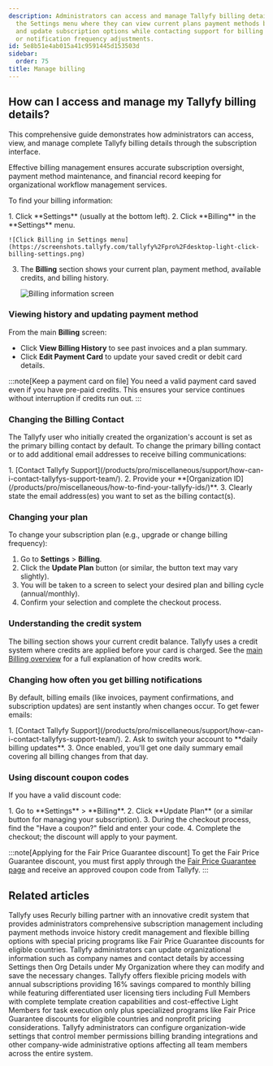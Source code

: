 ```yaml
---
description: Administrators can access and manage Tallyfy billing details through
  the Settings menu where they can view current plans payment methods billing history
  and update subscription options while contacting support for billing contact changes
  or notification frequency adjustments.
id: 5e8b51e4ab015a41c9591445d153503d
sidebar:
  order: 75
title: Manage billing
---
```



## How can I access and manage my Tallyfy billing details?

This comprehensive guide demonstrates how administrators can access, view, and manage complete Tallyfy billing details through the subscription interface.

Effective billing management ensures accurate subscription oversight, payment method maintenance, and financial record keeping for organizational workflow management services.

To find your billing information:

<Steps>
1. Click **Settings** (usually at the bottom left).
2. Click **Billing** in the **Settings** menu.

    ![Click Billing in Settings menu](https://screenshots.tallyfy.com/tallyfy%2Fpro%2Fdesktop-light-click-billing-settings.png)

3. The **Billing** section shows your current plan, payment method, available credits, and billing history.

    ![Billing information screen](https://screenshots.tallyfy.com/tallyfy%2Fpro%2Fdesktop-light-show-billing-info.png)

</Steps>

### Viewing history and updating payment method

From the main **Billing** screen:

*   Click **View Billing History** to see past invoices and a plan summary.
*   Click **Edit Payment Card** to update your saved credit or debit card details.

:::note[Keep a payment card on file]
You need a valid payment card saved even if you have pre-paid credits. This ensures your service continues without interruption if credits run out.
:::

### Changing the Billing Contact

The Tallyfy user who initially created the organization's account is set as the primary billing contact by default. To change the primary billing contact or to add additional email addresses to receive billing communications:

<Steps>
1.  [Contact Tallyfy Support](/products/pro/miscellaneous/support/how-can-i-contact-tallyfys-support-team/).
2.  Provide your **[Organization ID](/products/pro/miscellaneous/how-to-find-your-tallyfy-ids/)**.
3.  Clearly state the email address(es) you want to set as the billing contact(s).
</Steps>

### Changing your plan

To change your subscription plan (e.g., upgrade or change billing frequency):
<Steps>
1.  Go to **Settings** > **Billing**.
2.  Click the **Update Plan** button (or similar, the button text may vary slightly).
3.  You will be taken to a screen to select your desired plan and billing cycle (annual/monthly).
4.  Confirm your selection and complete the checkout process.
</Steps>

### Understanding the credit system

The billing section shows your current credit balance. Tallyfy uses a credit system where credits are applied before your card is charged. See the [main Billing overview](/products/pro/settings/billing/) for a full explanation of how credits work.

### Changing how often you get billing notifications

By default, billing emails (like invoices, payment confirmations, and subscription updates) are sent instantly when changes occur. To get fewer emails:

<Steps>
1. [Contact Tallyfy Support](/products/pro/miscellaneous/support/how-can-i-contact-tallyfys-support-team/).
2. Ask to switch your account to **daily billing updates**.
3. Once enabled, you'll get one daily summary email covering all billing changes from that day.
</Steps>

### Using discount coupon codes

If you have a valid discount code:

<Steps>
1. Go to **Settings** > **Billing**.
2. Click **Update Plan** (or a similar button for managing your subscription).
3. During the checkout process, find the "Have a coupon?" field and enter your code.
4. Complete the checkout; the discount will apply to your payment.
</Steps>

:::note[Applying for the Fair Price Guarantee discount]
To get the Fair Price Guarantee discount, you must first apply through the [Fair Price Guarantee page](https://tallyfy.com/pricing/fair-price-guarantee/) and receive an approved coupon code from Tallyfy.
:::


## Related articles
<CardGrid>
<LinkTitleCard header="<b>Settings > Billing</b>" href="/products/pro/settings/billing/" > Tallyfy uses Recurly billing partner with an innovative credit system that provides administrators comprehensive subscription management including payment methods invoice history credit management and flexible billing options with special pricing programs like Fair Price Guarantee discounts for eligible countries. </LinkTitleCard>
<LinkTitleCard header="<b>Org Settings > Update organization details</b>" href="/products/pro/settings/org-settings/how-can-i-update-my-organization-details/" > Tallyfy administrators can update organizational information such as company names and contact details by accessing Settings then Org Details under My Organization where they can modify and save the necessary changes. </LinkTitleCard>
<LinkTitleCard header="<b>Pro > Pricing</b>" href="/products/pro/pricing/" > Tallyfy offers flexible pricing models with annual subscriptions providing 16% savings compared to monthly billing while featuring differentiated user licensing tiers including Full Members with complete template creation capabilities and cost-effective Light Members for task execution only plus specialized programs like Fair Price Guarantee discounts for eligible countries and nonprofit pricing considerations. </LinkTitleCard>
<LinkTitleCard header="<b>Settings > Organization settings</b>" href="/products/pro/settings/org-settings/" > Tallyfy administrators can configure organization-wide settings that control member permissions billing branding integrations and other company-wide administrative options affecting all team members across the entire system. </LinkTitleCard>
</CardGrid>